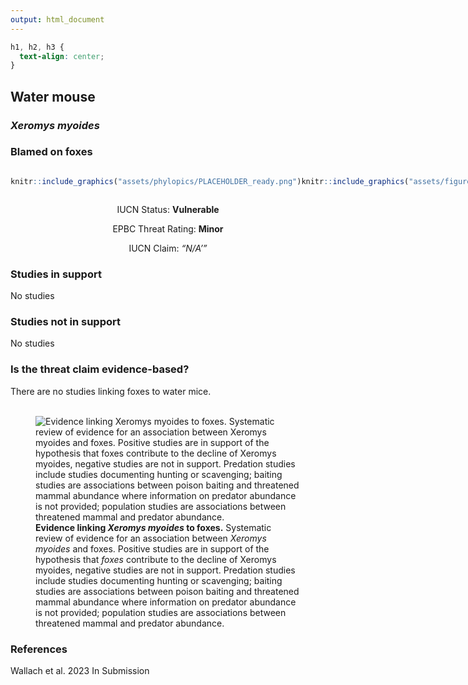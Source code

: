 ```yaml
---
output: html_document
---
```

```css
h1, h2, h3 {
  text-align: center;
}
```

## **Water mouse**
### *Xeromys myoides*
### Blamed on foxes

:::: {style="display: flex;"}

::: {}
  ```r
  knitr::include_graphics("assets/phylopics/PLACEHOLDER_ready.png")
  ```
:::

::: {}

:::

::: {}
  ```r
  knitr::include_graphics("assets/figures/Map_Fox_Xeromys myoides.png")
  ```
:::

::::
<center>
IUCN Status: **Vulnerable**

EPBC Threat Rating: **Minor**

IUCN Claim: *"N/A'"*

</center>

### Studies in support

No studies

### Studies not in support

No studies

### Is the threat claim evidence-based?

There are no studies linking foxes to water mice.
<br>
<br>

![**Evidence linking *Xeromys myoides* to foxes.** Systematic review of evidence for an association between *Xeromys myoides* and foxes. Positive studies are in support of the hypothesis that *foxes* contribute to the decline of Xeromys myoides, negative studies are not in support. Predation studies include studies documenting hunting or scavenging; baiting studies are associations between poison baiting and threatened mammal abundance where information on predator abundance is not provided; population studies are associations between threatened mammal and predator abundance.](assets/figures/Main_Evidence_Fox_Xeromys myoides.png)

### References



Wallach et al. 2023 In Submission

